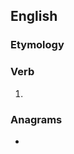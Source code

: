 ==English==

===Etymology===
{{suffix|hope|est|lang=en}}

===Verb===
{{head|en|verb form}}

# {{en-archaic second-person singular of|hope|lang=en}}

===Anagrams===
* {{anagrams|en|hopset|hoteps|poseth}}